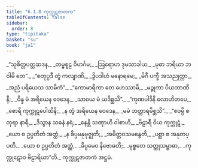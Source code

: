 ```yaml
---
title: "6.1.8 ကုက္ကုဋဇာတက"
tableOfContents: false
sidebar:
  order: 8
type: "tipitaka"
basket: "su"
book: "ja1"
---
```



<DynamicBreadcrumb />

<Division number="58" book="ja1" e="ch" v="22" p="162">

<Paragraph number="1382" type="verses" book="ja1">
_“သုစိတ္တပတ္တဆဒန,_  
_တမ္ဗစူဠ ဝိဟင်္ဂမ;_  
_ဩရောဟ ဒုမသာခါယ,_  
_မုဓာ ဘရိယာ ဘဝါမိ တေ”._  

</Paragraph>

</Division>
<Division number="59" book="ja1" e="ch" v="22" p="144">

<Paragraph number="1383" type="verses" book="ja1">
_“စတုပ္ပဒီ တွံ ကလျာဏိ,_  
_ဒွိပဒါဟံ မနောရမေ;_  
_မိဂီ ပက္ခီ အသညုတ္တာ,_  
_အညံ ပရိယေသ သာမိကံ”._  

</Paragraph>

</Division>
<Division number="60" book="ja1" e="ch" v="22" p="144">

<Paragraph number="1384" type="verses" book="ja1">
_“ကောမာရိကာ တေ ဟေဿာမိ,_  
_မဉ္ဇုကာ ပိယဘာဏိနီ;_  
_ဝိန္ဒ မံ အရိယေန ဝေဒေန,_  
_သာဝယ မံ ယဒိစ္ဆသိ”._  

</Paragraph>

</Division>
<Division number="61" book="ja1" e="ch" v="22" p="144">

<Paragraph number="1385" type="verses" book="ja1">
_“ကုဏပါဒိနိ လောဟိတပေ,_  
_စောရိ ကုက္ကုဋပေါထိနိ;_  
_န တွံ အရိယေန ဝေဒေန,_  
_မမံ ဘတ္တာရမိစ္ဆသိ”._  

</Paragraph>

</Division>
<Division number="62" book="ja1" e="ch" v="22" p="144">

<Paragraph number="1386" type="verses" book="ja1">
_“ဧဝမ္ပိ စတုရာ နာရီ,_  
_ဒိသွာန သဓနံ နရံ;_  
_နေန္တိ သဏှာဟိ ဝါစာဟိ,_  
_ဗိဠာရီ ဝိယ ကုက္ကုဋံ._  

</Paragraph>

</Division>
<Division number="63" book="ja1" e="ch" v="22" p="144">

<Paragraph number="1387" type="verses" book="ja1">
_ယော စ ဥပ္ပတိတံ အတ္ထံ,_  
_န ခိပ္ပမနုဗုဇ္ဈတိ;_  
_အမိတ္တဝသမနွေတိ,_  
_ပစ္ဆာ စ အနုတပ္ပတိ._  

</Paragraph>

</Division>
<Division number="64" book="ja1" e="ch" v="22" p="144">

<Paragraph number="1388" type="verses" book="ja1">
_ယော စ ဥပ္ပတိတံ အတ္ထံ,_  
_ခိပ္ပမေဝ နိဗောဓတိ;_  
_မုစ္စတေ သတ္တုသမ္ဗာဓာ,_  
_ကုက္ကုဋောဝ ဗိဠာရိယာ”တိ._  


</Paragraph>
</Division>

<Paragraph number="1389" type="center" book="ja1">
ကုက္ကုဋဇာတကံ အဋ္ဌမံ.
</Paragraph>
